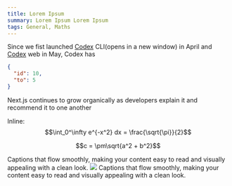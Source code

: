 ```yaml
---
title: Lorem Ipsum
summary: Lorem Ipsum Lorem Ipsum
tags: General, Maths
---
```


Since we fist launched [Codex]() CLI⁠(opens in a new window) in April and [Codex]()⁠ web in May, Codex has

```json
{
  "id": 10,
  "to": 5
}
```

<Tweet id="1617979122625712128" />

<Caption>
Next.js continues to grow organically as developers explain it and recommend it to one another

</Caption>

Inline: $$\int_0^\infty e^{-x^2} dx = \frac{\sqrt{\pi}}{2}$$

```math
c = \pm\sqrt{a^2 + b^2}
```

<YouTube videoId="wXhTHyIgQ_U" />

<Caption>
  Captions that flow smoothly, making your content easy to read and visually
  appealing with a clean look.
</Caption>

<Image src="/banner.png" width={640} height={500} />

<Caption>
  Captions that flow smoothly, making your content easy to read and visually
  appealing with a clean look.
</Caption>
